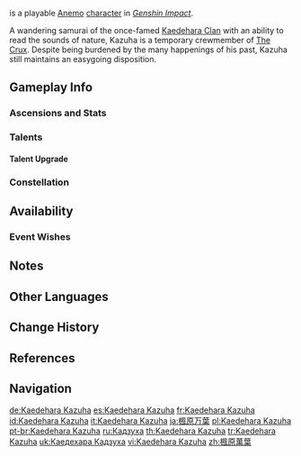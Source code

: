 {{CharacterTabs}}
{{Character Infobox
|image            = <gallery>
Kaedehara Kazuha Card.png|Card
Character Kaedehara Kazuha Full Wish.png|Wish
Character Kaedehara Kazuha Game.png|In-Game
</gallery>

<!--Playable Character Information-->
|type             = Playable
|quality           = 5
|weapon           = Sword
|element          = Anemo

<!--Character Information-->
|name             = Kaedehara Kazuha
|birthday         = October 29th
|constellation    = Acer Palmatum
|region           = Inazuma
|affiliation      = The Crux
|affiliation2     = Kaedehara Clan
|affiliation3     = Watatsumi Army
|affiliationNote3 = formerly
|dish             = All-Weather Beauty
|obtain           = Character Event Wishes
|event_name       = Leaves in the Wind
|releaseDate      = 2021-06-29
|ancestry         = Kaedehara Clan
|ancestry2        = Niwa Clan
|father           = Kaedehara Kageharu
|relative         = Kaedehara Kagemitsu
|relativeNote     = ancestor
|relative2        = Kaedehara Yoshinori
|relativeNote2    = great-grandfather
|relative3        = Kaedehara Hisamichi
|relativeNote3    = grandfather
<!--Titles-->
|title            = Scarlet Leaves Pursue Wild Waves
|title2           = A wandering samurai who has left his homeland

<!--Voice Actors-->
|voiceEN          = [[imdb:nm4008536|Mark Whitten]]<ref name="ensp">YouTube: [https://youtu.be/OrZ8RbXwoK4 Version 1.6 Special Program]</ref>
|voiceCN          = [https://zh.moegirl.org.cn/马斑马 Banma ({{zh|斑马}})]<ref>Bilibili: [https://www.bilibili.com/video/BV1r44y1r77C Version 1.6 Chinese Special Program]</ref>
|voiceJP          = {{w|Nobunaga Shimazaki|Shimazaki Nobunaga ({{ja|島崎 信長}})}}<ref name="ensp"/>
|voiceKR          = {{w|ko:김신우 (성우)|Kim Shin-woo ({{ko|김신우}})}}<ref>Twitter: [https://twitter.com/genshinimpactkr/status/1407583893256032260 KR VA Announcement]</ref>
}}
{{Lang|'''Kaedehara Kazuha'''{{Name Order|Japanese}}|ja={{Rubi|楓|かえで|原|はら|万|かず|葉|は}}|ja_rm=Kaedehara Kazuha}} is a playable [[Anemo]] [[character]] in ''[[Genshin Impact]]''.

A wandering samurai of the once-famed [[Kaedehara Clan]] with an ability to read the sounds of nature, Kazuha is a temporary crewmember of [[The Crux]]. Despite being burdened by the many happenings of his past, Kazuha still maintains an easygoing disposition.

==Gameplay Info==
===Ascensions and Stats===
{{Character Ascensions and Stats}}

===Talents===
{{Talent Table}}

====Talent Upgrade====
{{Talent Upgrade}}

===Constellation===
{{Constellation Table}}

==Availability==
===Event Wishes===
{{Featured}}

==Notes==
{{Reflist|note=1}}

==Other Languages==
{{Other Languages
|default_hidden = 1
|en      = Kaedehara Kazuha
|zhs     = 枫原万叶
|zhs_rm  = Fēngyuán Wànyè
|zht     = 楓原萬葉
|zht_rm  = Fēngyuán Wànyè
|ja      = {{Rubi|楓|かえで|原|はら|万|かず|葉|は}}
|ja_rm   = Kaedehara Kazuha
|ko      = 카에데하라 카즈하
|ko_rm   = Kaedehara Kajeuha
|es      = Kaedehara Kazuha
|fr      = Kaedehara Kazuha
|ru      = Кадзуха
|th      = Kaedehara Kazuha
|vi      = Kaedehara Kazuha
|de      = Kaedehara Kazuha
|id      = Kaedehara Kazuha
|pt      = Kaedehara Kazuha
|tr      = Kaedehara Kazuha
|it      = Kaedehara Kazuha
}}

==Change History==
{{Change History|1.6}}

==References==
{{Reflist}}

==Navigation==
{{Character Navbox}}

[[de:Kaedehara Kazuha]]
[[es:Kaedehara Kazuha]]
[[fr:Kaedehara Kazuha]]
[[id:Kaedehara Kazuha]]
[[it:Kaedehara Kazuha]]
[[ja:楓原万葉]]
[[pl:Kaedehara Kazuha]]
[[pt-br:Kaedehara Kazuha]]
[[ru:Кадзуха]]
[[th:Kaedehara Kazuha]]
[[tr:Kaedehara Kazuha]]
[[uk:Каедехара Кадзуха]]
[[vi:Kaedehara Kazuha]]
[[zh:楓原萬葉]]